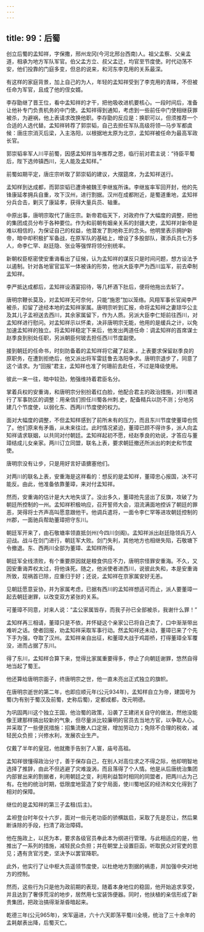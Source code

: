 ```yaml
---
---
---
```

title: 99：后蜀
---



创立后蜀的孟知祥，字保撒，邢州龙冈(今河北邢台西南)人。祖父孟察、父亲孟道，相承为地方军队军官。伯父孟方立、叔父孟迁，均官至节度使。时代动荡不安，他们投靠的门庭多变，但总的说来，和河东李克用的关系最深。

有这样的家庭背景，加上自己的为人，年轻的孟知祥受到了李克用的青睐，不但被任命为军官，且成了他的侄女婿。

李存勖继了晋王位，看中孟知祥的才干，把他吸收进机要核心。一段时间后，准备让他补专门负责机务的中门使。孟知祥得到通知，考虑到一些前任中门使相继获罪被杀，为避祸，他上表请求改换他职。李存勖的反应是：换职可以，但须推荐一个合适的人选代替。孟知祥转荐了郭崇韬，自己去担任军队高级将领—马步军都虞候：唐庄宗消灭后梁，入主洛阳，以根据地太原为北京，孟知祥被任命为最高军政长官。

郭崇韬率军人川平前蜀，因感孟知祥当年推荐之恩，临行前对君主说：“待臣平蜀后，陛下选帅镇西川，无人能及孟知样。”

前蜀如期平定，唐庄宗听取了郭崇韬的建议，大摆筵席，为孟知祥送行。

孟知样到达成都，而郭崇韬已遭谗被魏王李继岌所诛。李继岌率军回开封，他的先锋康延孝拥兵自重，攻下汉州，进行割据。汉州在成都附近，是蜀道重地，孟知祥分兵合击，剿灭了康延孝，获得大量兵员、轴重。

中原出事，唐明宗取代了唐庄宗。新帝君临天下，对政府作了大幅度的调整，把他的集团成员分布于各种要位。作为和前朝有姻亲关系的封疆大吏，孟知祥对新帝是难以相信的，为保证自己的权益，他潜发了割地称王的念头。他明里表示拥护新帝，暗中却积极扩军备战，在原军队的基础上，增设了多股部队，骤添兵员七万多人，命李仁罕、赵廷隐、张业等强悍将领分别统率。

新朝权臣枢密使安重诲看出了征候，认为孟知祥的谋反只是时间问题，想方设法予以遏制。针对各地宦官监军一体被诛的形势，他派大臣李严为西川监军，前去牵制孟知祥。

李严抵达成都后，孟知祥设酒宴招待，等几杯酒下肚后，便将他拖出去斩了。

唐明宗鞭长莫及，对孟知祥无可奈何，只能“施恩”加以笼络。风翔军事长官闻李严被杀，扣留了途经本地的孟知祥家属。唐明宗听到汇报，命将孟知祥之妻琼华公主及其儿子孟袒送去西川，其余家属留下，作为人质。另派大臣李仁矩前往西川，对孟知样进行慰问。对孟知祥示以怀柔，决非唐明宗无能，他用的是缓兵之计，以免加速孟知祥的独立。将孟知祥稳定下来后，他发出两道任命：调孟知祥的首席谋士赵季良到别处任职，另派朝臣何玻去担任西川节度副使。

接到朝廷的任命书，时刻防备着的孟知祥将它藏了起来.，上表要求保留赵季良的原职务，在遭到拒绝后，他又派出将军雷廷鲁去洛阳争求。唐明宗退步了，同意了这个请求。为“回报”君主，孟知祥也准了何珊前去赴任，不过是降级使用。

彼此一来一往，暗中较劲，勉强维持着君臣名分。

掌着兵权的安重诲，和唐明宗分别扮着红白脸，他配合君主的政治措施，对川蜀进行了军事防区的调整：用亲信们担任川蜀各州刺.史，配备精兵以防不测；分地另建几个节度使，以弱化东、西两川节度使的权力。

面对大幅度的调整，不但孟知样感到了前所未有的压力，而且东川节度使董璋也慌了。他们原来有矛盾，从未来往过。此时情况紧迫，董璋已顾不得许多，派人向孟知祥请求联姻，以共同对付朝廷。孟知祥起初不愿，经赵季良的劝说，才答应与董璋结成儿女亲家。两川订立同盟，联名上表，要求朝廷撤还所派出的刺史和节度使。

唐明宗没有让步，只是用好言好语搪塞他们。

对两川的联名上表，安重海是这祥看的：想反的是孟知祥，董璋忠心报国，决不可能反。由此，他准备依靠董璋，来对付孟知祥。

然而，安重诲的估计是大大地失误了。没出多久，董璋抢先竖出了反旗，攻破了为朝廷所控制的一州。孟知祥积极响应，召开誓师大会，泪流满面地控诉了朝廷的罪恶，哭得将士齐声高叫愿意跟他干。他调兵遣将，一面令李仁罕等进攻朝廷控制的州郡，一面驰兵帮助董璋把守东川。

朝廷军开来了，由石敬塘率领直抵剑州(今四川剑阁)。孟知祥派出赵廷隐领兵万人迎战。战斗在剑门进行，朝廷军大败。剑门失利，其他地方也相继失陷，石敬塘下令撤退。东、西两川全部为董璋、孟知样所得。

朝廷军全线溃败，有个重要原因就是粮食供应不力，唐明宗怪罪安重海。不久，又因安重诲弄权太过，将他诛死。随之，他派使者进西川，说彼此失和，本是安重诲所致，现祸首已除，应重归于好；还说，孟知祥在京家属安好无恙。

见朝廷愿意妥协，并为家属考虑，已据有西川的孟知祥想适可而止，派人要董璋一起去朝廷谢罪，以改变双方紧张的关系。

可董璋不同意，对来人说：“孟公家属皆存，而我子孙已全部被杀，我谢什么罪！”

孟知样再三相请，董璋只是不依，并怀疑这个亲家公已将自己卖了，口中渐渐带出难听之话。使者回报，劝孟知祥采取军事行动。然孟知祥还未动，董璋已来了个先下手为强，夺取了汉州。孟知祥亲自出征，和董璋大战于鸡距桥，打得董璋全军覆没，进而占据了东川。

得了东川，孟知样合算下来，觉得比家属重要得多，停止了向朝廷谢罪，悠然自得地当起了蜀王。

他还算给唐明宗面子，终唐明宗之世，他一直未亮出正式独立的旗帜。

在唐明宗逝世的第二年，也即应顺元年(公元934年)，孟知样自立为帝，建国号为蜀(为有别于蜀汉及前蜀，史称后蜀)，定都成都，改元明德。

为巩固两川这个独立王国，他治蜀的政策，沿袭了王建闭关自守的做法，然他没能像王建那样搞出较新的气象，但尽量派比较廉明的官员去当地方官，以争取人心。并采取了一些便民措施：招集流散人口定居，增加劳动力；免除不合理的税收，减轻民众负担；兴修水利，发展农业生产。

仅戴了半年的皇冠，他就撒手告别了人寰，庙号高祖。

孟知祥很懂得政治分寸，善于保存自己，在别人对高位求之不得之际，他却明智地选择了推辞，由此不但逃避了灾难漩涡，而且落得了个人情。他是从后唐统治集团内部冒出来的割据者，利用朝廷之变，利用利益暂时相同的同盟者，把两川占为己有。在他的统治时期，低限度地营造了安宁局面，使川蜀地区的经济和文化得到了相对的保障。

继位的是孟知祥的第三子孟租(后主)。

孟袒登台时年仅十六岁，面对一些元老功臣的骄横跋启，采取了先是忍让，然后果断诛除的手段，扫清了政治障碍。

他在施政上，以民为本，要求各级官员奉此本为纲进行管理。与此相适应的是，他推出了一系列的措施，减轻民众负担；并在朝堂上设置巨函，听取民众对官吏的意见；遇有贪官污吏，坚决予以罢官降职。

此外，他实行了让中枢大员遥领节度使，以杜绝地方割据的祸患，并加强中央对地方的控制。

然而，这些行为只是他为政前期的表现，随着本身地位的稳固，他开始追求享受，并且达到了奢侈荒淫的地步，居然用七宝装饰便器。同时，他扶植的亲信形成了新贵集团，把政治搞得渐渐昏暗起来。

乾德三年(公元965年)，宋军逼进，六十六天即荡平蜀川全境，统治了三十余年的孟耗献表出降，后蜀灭亡。